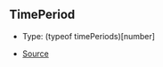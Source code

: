 ## TimePeriod

- Type: (typeof timePeriods)\[number]

- [Source](https://github.com/superfluid-finance/widget/blob/28c3a53/packages/widget/src/core/TimePeriod.ts#L18)